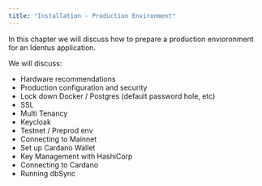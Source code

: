 ```yaml
---
title: "Installation - Production Environment"
---
```


In this chapter we will discuss how to prepare a production envioronment for an Identus application.

We will discuss:

- Hardware recommendations
- Production configuration and security
- Lock down Docker / Postgres (default password hole, etc)
- SSL
- Multi Tenancy
- Keycloak
- Testnet / Preprod env
- Connecting to Mainnet
- Set up Cardano Wallet
- Key Management with HashiCorp
- Connecting to Cardano
- Running dbSync

